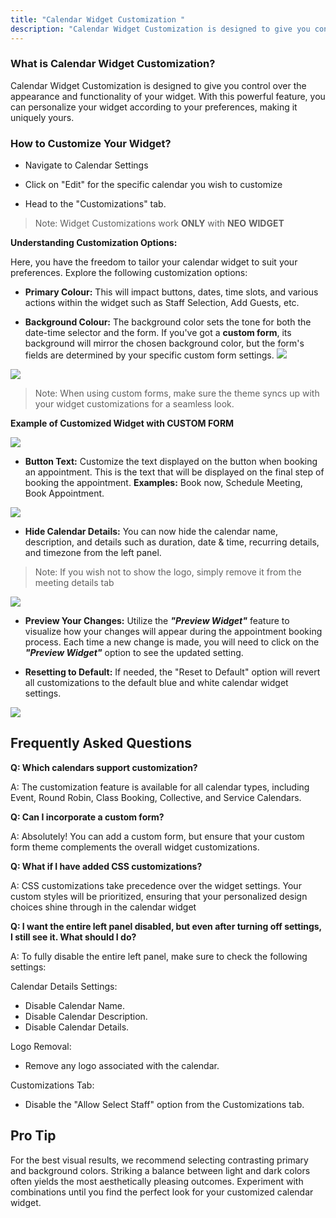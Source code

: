 ---
title: "Calendar Widget Customization "
description: "Calendar Widget Customization is designed to give you control over the appearance and functionality of your widget."
---

### What is Calendar Widget Customization?

Calendar Widget Customization is designed to give you control over the appearance and functionality of your widget. With this powerful feature, you can personalize your widget according to your preferences, making it uniquely yours.

### How to Customize Your Widget?

-   Navigate to Calendar Settings
    
-   Click on "Edit" for the specific calendar you wish to customize
    
-   Head to the "Customizations" tab.  

 >Note: Widget Customizations work **ONLY** with **NEO** **WIDGET**

**Understanding Customization Options:**

Here, you have the freedom to tailor your calendar widget to suit your preferences. Explore the following customization options:

-   **Primary Colour:**  This will impact buttons, dates, time slots, and various actions within the widget such as Staff Selection, Add Guests, etc.

-   **Background Colour:**  The background color sets the tone for both the date-time selector and the form. If you've got a  **custom form**, its background will mirror the chosen background color, but the form's fields are determined by your specific custom form settings.
![](https://s3.amazonaws.com/cdn.freshdesk.com/data/helpdesk/attachments/production/155014006095/original/NJAVE46q85aAL4fkmXnC4ppgKsH9vmx5XA.png?1701335069)
  
![](https://s3.amazonaws.com/cdn.freshdesk.com/data/helpdesk/attachments/production/155014398017/original/XvNYZLuXiGZTLY-WH9ch3Jt2Lei0XtfQmA.png?1701774357)

>Note: When using custom forms, make sure the theme syncs up with your widget customizations for a seamless look.

**Example of Customized Widget with CUSTOM FORM**

![](https://s3.amazonaws.com/cdn.freshdesk.com/data/helpdesk/attachments/production/155014014926/original/zLgNtEM6IsBh8QNfvYInGPsjbAKYbrSO0g.png?1701338728)

-   **Button Text:** Customize the text displayed on the button when booking an appointment. This is the text that will be displayed on the final step of booking the appointment.  **Examples:**  Book now, Schedule Meeting, Book Appointment.

![](https://s3.amazonaws.com/cdn.freshdesk.com/data/helpdesk/attachments/production/155014007583/original/aDiDCOr27lN0jT77qxYPGn_v9_Wz3Bc1Bw.png?1701335595)

-   **Hide Calendar Details:** You can now hide the calendar name, description, and details such as duration, date & time, recurring details, and timezone from the left panel.

>Note: If you wish not to show the logo, simply remove it from the meeting details tab

![](https://s3.amazonaws.com/cdn.freshdesk.com/data/helpdesk/attachments/production/155014398556/original/SsBTXgr3tI0qRumH1PL4AdbJNGSDBnrWIQ.png?1701774492)
  
-   **Preview Your Changes:** Utilize the ***"Preview Widget"*** feature to visualize how your changes will appear during the appointment booking process. Each time a new change is made, you will need to click on the ***"Preview Widget"*** option to see the updated setting.

-   **Resetting to Default:**  If needed, the "Reset to Default" option will revert all customizations to the default blue and white calendar widget settings.

![](https://s3.amazonaws.com/cdn.freshdesk.com/data/helpdesk/attachments/production/155014008386/original/1VCnPDtft7VclBxvCMTAZoZIjroZE_xmhw.png?1701336017)

## Frequently Asked Questions

**Q: Which calendars support customization?**

A: The customization feature is available for all calendar types, including Event, Round Robin, Class Booking, Collective, and Service Calendars.

**Q: Can I incorporate a custom form?**

A: Absolutely! You can add a custom form, but ensure that your custom form theme complements the overall widget customizations.

**Q: What if I have added CSS customizations?**

A: CSS customizations take precedence over the widget settings. Your custom styles will be prioritized, ensuring that your personalized design choices shine through in the calendar widget

**Q: I want the entire left panel disabled, but even after turning off settings, I still see it. What should I do?**

A: To fully disable the entire left panel, make sure to check the following settings:

Calendar Details Settings:
-   Disable Calendar Name.
-   Disable Calendar Description.
-   Disable Calendar Details.

Logo Removal:
-   Remove any logo associated with the calendar.

Customizations Tab:
-   Disable the "Allow Select Staff" option from the Customizations tab.

## Pro Tip

For the best visual results, we recommend selecting contrasting primary and background colors. Striking a balance between light and dark colors often yields the most aesthetically pleasing outcomes. Experiment with combinations until you find the perfect look for your customized calendar widget.